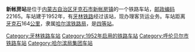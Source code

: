 {{noteTA
|1=zh-cn:始发车次; zh-hk:列車班次;
|2=zh-cn:车次; zh-hk:班次;
}}
{{Infobox China railway station 
|车站名称 = 新帐房站
|车站名称拼音 = 
|电报码 = XZX
|拼音码 = XZF
|车站地址 = [[内蒙古自治区|内蒙古自治区]][[牙克石市|牙克石市]]
|归属 = [[哈尔滨铁路局|哈尔滨铁路局]]
|车站等级 = [[四等站_(中铁)|四等站]]
|线路 = [[牙林铁路|牙林铁路]]
}}
'''新帐房站'''是位于[[内蒙古自治区|内蒙古自治区]][[牙克石市|牙克石市]][[新帐房镇|新帐房镇]]的一个铁路车站，[[邮政编码|邮政编码]]22165。车站建于1952年，有[[牙林铁路|牙林铁路]]经过该站，现办理客货运业务。车站距离[[牙克石|牙克石]]164[[公里|公里]]，隶属[[哈尔滨铁路局|哈尔滨铁路局]]，是[[四等站_(中铁)|四等站]]。

{{start rail box}}
{{s-inop|[[诺敏河站|诺敏河站]]}}
{{s-line|[[牙林铁路|牙林铁路]]}}
{{s-inop|[[岭南站|岭南站]]}}
{{end box}}
{{牙林铁路}}
{{铁路车站小作品}}
{{内蒙古小作品}}

[[Category:牙林铁路车站|Category:牙林铁路车站]]
[[Category:1952年启用的铁路车站|Category:1952年启用的铁路车站]]
[[Category:呼伦贝尔市铁路车站|Category:呼伦贝尔市铁路车站]]
[[Category:哈尔滨局集团车站|Category:哈尔滨局集团车站]]